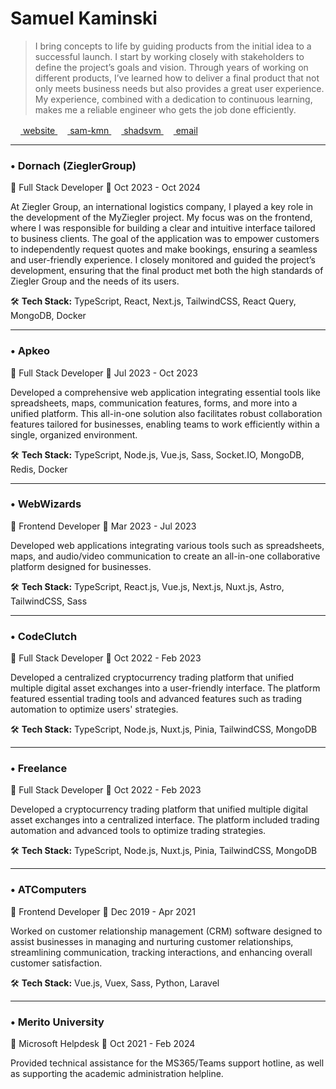 
# Samuel Kaminski

> I bring concepts to life by guiding products from the initial idea to a successful launch. I start by working closely with stakeholders to define the project’s goals and vision. Through years of working on different products, I’ve learned how to deliver a final product that not only meets business needs but also provides a great user experience. My experience, combined with a dedication to continuous learning, makes me a reliable engineer who gets the job done efficiently.

<div className="w-full grid grid-cols-2 md:grid-cols-4 gap-2 my-2">
  <a href="https://svm.engineer" className="flex justify-center items-center gap-2 ">
    <img
      height="16"
      width="16"
      style={{ filter: 'invert(1)' }}
      src="https://cdn.jsdelivr.net/npm/simple-icons@v13/icons/vercel.svg"
    />
    website
  </a>
  <a href="https://linkedin.com/in/sam-kmn" className="flex justify-center items-center gap-2 ">
    <img
      height="16"
      width="16"
      style={{ filter: 'invert(1)' }}
      src="https://cdn.jsdelivr.net/npm/simple-icons@v13/icons/linkedin.svg"
    />
    sam-kmn
  </a>
  <a href="https://github.com/shadsvm" className="flex justify-center items-center gap-2">
    <img
      height="16"
      width="16"
      style={{ filter: 'invert(1)' }}
      src="https://cdn.jsdelivr.net/npm/simple-icons@v13/icons/github.svg"
    />
    shadsvm
  </a>
  <a href="mailto:mail@svm.engineer" className="flex justify-center items-center gap-2">
    <img
      height="16"
      width="16"
      style={{ filter: 'invert(1)' }}
      src="https://cdn.jsdelivr.net/npm/simple-icons@v13/icons/mailgun.svg"
    />
    email
  </a>
</div>

---

### • Dornach (ZieglerGroup)

💼 Full Stack Developer
📆 Oct 2023 - Oct 2024

At Ziegler Group, an international logistics company, I played a key role in the development of the MyZiegler project. My focus was on the frontend, where I was responsible for building a clear and intuitive interface tailored to business clients. The goal of the application was to empower customers to independently request quotes and make bookings, ensuring a seamless and user-friendly experience. I closely monitored and guided the project’s development, ensuring that the final product met both the high standards of Ziegler Group and the needs of its users.

🛠️ **Tech Stack:** TypeScript, React, Next.js, TailwindCSS, React Query, MongoDB, Docker


---

### • Apkeo

💼 Full Stack Developer
📆 Jul 2023 - Oct 2023

Developed a comprehensive web application integrating essential tools like spreadsheets, maps, communication features, forms, and more into a unified platform. This all-in-one solution also facilitates robust collaboration features tailored for businesses, enabling teams to work efficiently within a single, organized environment.

🛠️ **Tech Stack:** TypeScript, Node.js, Vue.js, Sass, Socket.IO, MongoDB, Redis, Docker


---

### • WebWizards

💼 Frontend Developer
📆 Mar 2023 - Jul 2023

Developed web applications integrating various tools such as spreadsheets, maps, and audio/video communication to create an all-in-one collaborative platform designed for businesses.

🛠️ **Tech Stack:** TypeScript, React.js, Vue.js, Next.js, Nuxt.js, Astro, TailwindCSS, Sass


---

### • CodeClutch

💼 Full Stack Developer
📆 Oct 2022 - Feb 2023

Developed a centralized cryptocurrency trading platform that unified multiple digital asset exchanges into a user-friendly interface. The platform featured essential trading tools and advanced features such as trading automation to optimize users' strategies.

🛠️ **Tech Stack:** TypeScript, Node.js, Nuxt.js, Pinia, TailwindCSS, MongoDB


---

### • Freelance

💼 Full Stack Developer
📆 Oct 2022 - Feb 2023

Developed a cryptocurrency trading platform that unified multiple digital asset exchanges into a centralized interface. The platform included trading automation and advanced tools to optimize trading strategies.

🛠️ **Tech Stack:** TypeScript, Node.js, Nuxt.js, Pinia, TailwindCSS, MongoDB


---

### • ATComputers

💼 Frontend Developer
📆 Dec 2019 - Apr 2021

Worked on customer relationship management (CRM) software designed to assist businesses in managing and nurturing customer relationships, streamlining communication, tracking interactions, and enhancing overall customer satisfaction.

🛠️ **Tech Stack:** Vue.js, Vuex, Sass, Python, Laravel


---

### • Merito University

💼 Microsoft Helpdesk
📆 Oct 2021 - Feb 2024

Provided technical assistance for the MS365/Teams support hotline, as well as supporting the academic administration helpline.
